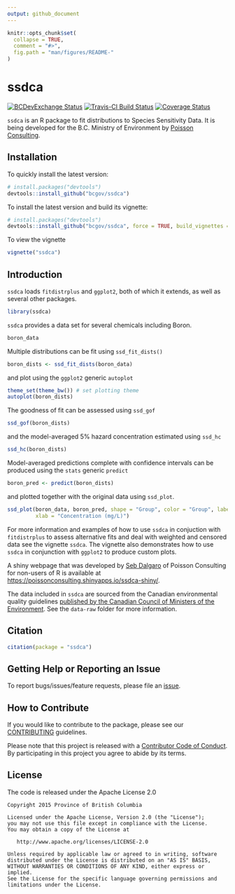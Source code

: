 ```yaml
---
output: github_document
---
```


<!-- README.md is generated from README.Rmd. Please edit that file -->

```r
knitr::opts_chunk$set(
  collapse = TRUE,
  comment = "#>",
  fig.path = "man/figures/README-"
)
```

# ssdca

[![BCDevExchange Status](https://assets.bcdevexchange.org/images/badges/exploration.svg)](https://github.com/BCDevExchange/docs/blob/master/discussion/projectstates.md)
[![Travis-CI Build Status](https://travis-ci.org/bcgov/ssdca.svg?branch=master)](https://travis-ci.org/bcgov/ssdca)
[![Coverage Status](https://img.shields.io/codecov/c/github/bcgov/ssdca/master.svg)](https://codecov.io/github/bcgov/ssdca?branch=master)

`ssdca` is an R package to fit distributions to Species Sensitivity Data.
It is being developed for the B.C. Ministry of Environment by [Poisson Consulting](https://github.com/poissonconsulting).

## Installation

To quickly install the latest version:

```r
# install.packages("devtools")
devtools::install_github("bcgov/ssdca")
```

To install the latest version and build its vignette:

```r
# install.packages("devtools")
devtools::install_github("bcgov/ssdca", force = TRUE, build_vignettes = TRUE)
```

To view the vignette
```r
vignette("ssdca")
```

## Introduction

`ssdca` loads `fitdistrplus` and `ggplot2`, both of which it extends, as well as several other packages.
```r
library(ssdca)
```

`ssdca` provides a data set for several chemicals including Boron.
```r
boron_data
```

Multiple distributions can be fit using `ssd_fit_dists()`
```r
boron_dists <- ssd_fit_dists(boron_data)
```

and plot using the `ggplot2` generic `autoplot`
```r
theme_set(theme_bw()) # set plotting theme
autoplot(boron_dists)
```

The goodness of fit can be assessed using `ssd_gof`
```r
ssd_gof(boron_dists)
```

and the model-averaged 5% hazard concentration estimated using `ssd_hc`
```r
ssd_hc(boron_dists)
```

Model-averaged predictions complete with confidence intervals can be produced using the `stats` generic `predict`
```r
boron_pred <- predict(boron_dists)
```

and plotted together with the original data using `ssd_plot`.
```r
ssd_plot(boron_data, boron_pred, shape = "Group", color = "Group", label = "Species",
         xlab = "Concentration (mg/L)")
```

For more information and examples of how to use `ssdca` in conjuction with `fitdistrplus` to
assess alternative fits and deal with weighted and censored data see the vignette `ssdca`.
The vignette also demonstrates how to use `ssdca` in conjunction with `ggplot2` to produce custom plots.

A shiny webpage that was developed by [Seb Dalgaro](https://github.com/sebdalgarno) of Poisson Consulting for non-users of R is available at <https://poissonconsulting.shinyapps.io/ssdca-shiny/>.

The data included in `ssdca` are sourced from the Canadian environmental quality guidelines [published by the Canadian Council of Ministers of the Environment](http://ceqg-rcqe.ccme.ca/en/index.html). See the `data-raw` folder for more information.


## Citation

```r
citation(package = "ssdca")
```

## Getting Help or Reporting an Issue

To report bugs/issues/feature requests, please file an [issue](https://github.com/bcgov/ssdca/issues/).

## How to Contribute

If you would like to contribute to the package, please see our 
[CONTRIBUTING](CONTRIBUTING.md) guidelines.

Please note that this project is released with a [Contributor Code of Conduct](CODE_OF_CONDUCT.md). 
By participating in this project you agree to abide by its terms.

## License

The code is released under the Apache License 2.0

    Copyright 2015 Province of British Columbia

    Licensed under the Apache License, Version 2.0 (the "License");
    you may not use this file except in compliance with the License.
    You may obtain a copy of the License at 

       http://www.apache.org/licenses/LICENSE-2.0

    Unless required by applicable law or agreed to in writing, software
    distributed under the License is distributed on an "AS IS" BASIS,
    WITHOUT WARRANTIES OR CONDITIONS OF ANY KIND, either express or implied.
    See the License for the specific language governing permissions and
    limitations under the License.
    


